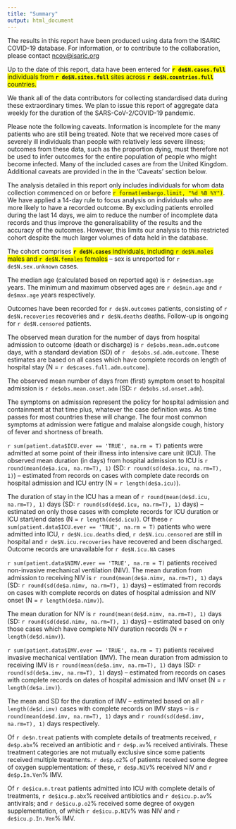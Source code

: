 ```yaml
---
title: "Summary"
output: html_document
---
```


The results in this report have been produced using data from the ISARIC COVID-19 database. For information, or to contribute to the collaboration, please contact [ncov@isaric.org](ncov@isaric.org)

Up to the date of this report, data have been entered for <span style="background-color: #FFFF00">**`r de$N.cases.full`** individuals from **`r de$N.sites.full`** sites across **`r de$N.countries.full`** countries.</span>

We thank all of the data contributors for collecting standardised data during these extraordinary times. We plan to issue this report of aggregate data weekly for the duration of the SARS-CoV-2/COVID-19 pandemic.  

Please note the following caveats. Information is incomplete for the many patients who are still being treated. Note that we received more cases of severely ill individuals than people with relatively less severe illness; outcomes from these data, such as the proportion dying, must therefore not be used to infer outcomes for the entire population of people who might become infected. Many of the included cases are from the United Kingdom. Additional caveats are provided in the in the 'Caveats' section below.

The analysis detailed in this report only includes individuals for whom data collection commenced on or before <span style="background-color: #FFFF00">`r format(embargo.limit, "%d %B %Y")`</span>. We have applied a 14-day rule to focus analysis on individuals who are more likely to have a recorded outcome. By excluding patients enrolled during the last 14 days, we aim to reduce the number of incomplete data records and thus improve the generalisability of the results and the accuracy of the outcomes. However, this limits our analysis to this restricted cohort despite the much larger volumes of data held in the database.  

The cohort comprises <span style="background-color: #FFFF00">**`r de$N.cases`** individuals, including `r de$N.males` males and `r de$N.females` females</span> -- sex is unreported for `r de$N.sex.unknown` cases. 

The median age (calculated based on reported age) is `r de$median.age` years. The minimum and maximum observed ages are `r de$min.age`  and `r de$max.age` years respectively. 

Outcomes have been recorded for `r de$N.outcomes` patients, consisting of `r de$N.recoveries` recoveries and `r de$N.deaths` deaths. Follow-up is ongoing for `r de$N.censored` patients. 


<!-- Using only completed outcomes, the case fatality ratio (CFR) was estimated as `r de$hfr*100`% (95% CI: `r de$hfr.lower*100`%, `r de$hfr.upper*100`%). When cases with unobserved outcomes are taken into consideration, the CFR estimate is  `r de$cfr*100`% (95% CI: `r de$cfr.lower*100`%, `r de$cfr.upper*100`%). It must be noted that these CFR estimates should not be considered as final, as they are subject to change as more outcomes are observed. -->

The observed mean duration for the number of days from hospital admission to outcome (death or discharge) is `r de$obs.mean.adm.outcome` days, with a standard deviation (SD) of `r  de$obs.sd.adm.outcome`. These estimates are based on all cases which have complete records on length of hospital stay (N = `r de$cases.full.adm.outcome`).

The observed mean  number of days from (first) symptom onset to hospital admission is `r de$obs.mean.onset.adm` (SD: `r de$obs.sd.onset.adm`).

The symptoms on admission represent the policy for hospital admission and containment at that time plus, whatever the case definition was. As time passes for most countries these will change. The four most common symptoms at admission were fatigue and malaise alongside cough, history of fever and shortness of breath.


`r sum(patient.data$ICU.ever == 'TRUE', na.rm = T)` patients were admitted at some point of their illness into intensive care unit (ICU). The observed mean duration (in days) from hospital admission to ICU is `r round(mean(de$a.icu, na.rm=T), 1)` (SD: `r round(sd(de$a.icu, na.rm=T), 1)`) -- estimated from  records on cases with complete date records on hospital admission and ICU entry (N = `r length(de$a.icu)`).


The duration of stay in the ICU has a mean of `r round(mean(de$d.icu, na.rm=T), 1)` days (SD: `r round(sd(de$d.icu, na.rm=T), 1)` days) -- estimated on only those cases with complete records for ICU duration or ICU start/end dates (N = `r length(de$d.icu)`). Of these `r sum(patient.data$ICU.ever == 'TRUE', na.rm = T)` patients who were admitted into ICU, `r de$N.icu.deaths` died, `r de$N.icu.censored` are still in hospital and `r de$N.icu.recoveries` have recovered and been discharged. Outcome records are unavailable for `r de$N.icu.NA` cases 


`r sum(patient.data$NIMV.ever == 'TRUE', na.rm = T)` patients received non-invasive mechanical ventilation (NIV). The mean duration from admission to receiving NIV is `r round(mean(de$a.nimv, na.rm=T), 1)` days (SD: `r round(sd(de$a.nimv, na.rm=T), 1)` days) -- estimated from  records on cases with complete records on dates of hospital admission and NIV onset (N = `r length(de$a.nimv)`).


The mean duration for NIV is `r round(mean(de$d.nimv, na.rm=T), 1)` days (SD: `r round(sd(de$d.nimv, na.rm=T), 1)` days) -- estimated based on only those cases which have complete NIV duration records (N = `r length(de$d.nimv)`).


`r sum(patient.data$IMV.ever == 'TRUE', na.rm = T)` patients received invasive mechanical ventilation (IMV). The mean duration from admission to receiving IMV is `r round(mean(de$a.imv, na.rm=T), 1)` days (SD: `r round(sd(de$a.imv, na.rm=T), 1)` days) -- estimated from  records on cases with complete records on dates of hospital admission and IMV onset (N = `r length(de$a.imv)`).


The mean and SD for the duration of IMV -- estimated based on all `r length(de$d.imv)` cases with complete records on IMV stays -- is `r round(mean(de$d.imv, na.rm=T), 1)` days and `r round(sd(de$d.imv, na.rm=T), 1)` days respectively.

Of `r de$n.treat` patients with complete details of treatments received, `r de$p.abx`% received an antibiotic and `r de$p.av`% received antivirals. These treatment categories are not mutually exclusive since some patients received multiple treatments. `r de$p.o2`% of patients received some degree of oxygen supplementation: of these, `r de$p.NIV`% received NIV and `r de$p.In.Ven`% IMV.

Of `r de$icu.n.treat` patients admitted into ICU with complete details of treatments, `r de$icu.p.abx`% received antibiotics and `r de$icu.p.av`% antivirals; and `r de$icu.p.o2`% received some degree of oxygen supplementation, of which `r de$icu.p.NIV`% was NIV and `r de$icu.p.In.Ven`% IMV.

